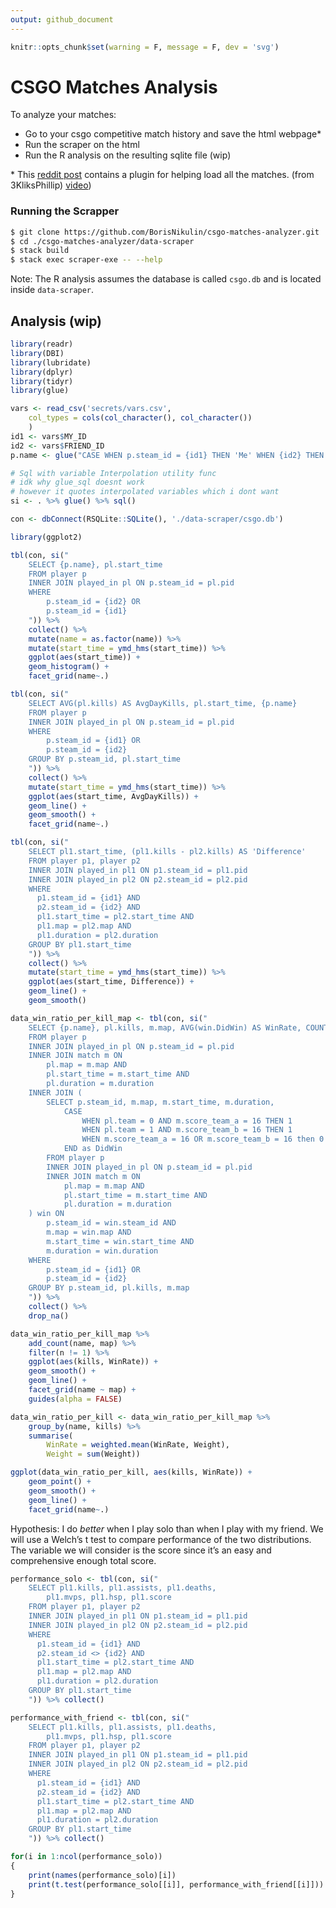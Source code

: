 ```yaml
---
output: github_document
---
```


```r
knitr::opts_chunk$set(warning = F, message = F, dev = 'svg')

```
# CSGO Matches Analysis

To analyze your matches:

* Go to your csgo competitive match history and save the html webpage\*
* Run the scraper on the html
* Run the R analysis on the resulting sqlite file (wip)

\* This
[reddit post](https://www.reddit.com/r/GlobalOffensive/comments/8mbtjx/how_to_check_your_personal_game_data_for_banned/)
contains a plugin for helping load all the matches. (from 3KliksPhillip)
[video](https://youtu.be/AJyemS9hl50))

### Running the Scrapper
```bash
$ git clone https://github.com/BorisNikulin/csgo-matches-analyzer.git
$ cd ./csgo-matches-analyzer/data-scraper
$ stack build
$ stack exec scraper-exe -- --help
```

Note: The R analysis assumes the database is called `csgo.db` and is located
inside `data-scraper`.



## Analysis (wip)

```r
library(readr)
library(DBI)
library(lubridate)
library(dplyr)
library(tidyr)
library(glue)

vars <- read_csv('secrets/vars.csv',
	col_types = cols(col_character(), col_character())
	)
id1 <- vars$MY_ID
id2 <- vars$FRIEND_ID
p.name <- glue("CASE WHEN p.steam_id = {id1} THEN 'Me' WHEN {id2} THEN 'Friend' END AS name")

# Sql with variable Interpolation utility func
# idk why glue_sql doesnt work
# however it quotes interpolated variables which i dont want
si <- . %>% glue() %>% sql()

con <- dbConnect(RSQLite::SQLite(), './data-scraper/csgo.db')
```
```r
library(ggplot2)

tbl(con, si("
	SELECT {p.name}, pl.start_time
	FROM player p
	INNER JOIN played_in pl ON p.steam_id = pl.pid
	WHERE
		p.steam_id = {id2} OR
		p.steam_id = {id1}
	")) %>%
	collect() %>%
	mutate(name = as.factor(name)) %>%
	mutate(start_time = ymd_hms(start_time)) %>%
	ggplot(aes(start_time)) +
	geom_histogram() +
	facet_grid(name~.)
```

```r
tbl(con, si("
	SELECT AVG(pl.kills) AS AvgDayKills, pl.start_time, {p.name}
	FROM player p
	INNER JOIN played_in pl ON p.steam_id = pl.pid
	WHERE
		p.steam_id = {id1} OR
		p.steam_id = {id2}
	GROUP BY p.steam_id, pl.start_time
	")) %>%
	collect() %>%
	mutate(start_time = ymd_hms(start_time)) %>%
	ggplot(aes(start_time, AvgDayKills)) +
	geom_line() +
	geom_smooth() +
	facet_grid(name~.)
```

```r
tbl(con, si("
	SELECT pl1.start_time, (pl1.kills - pl2.kills) AS 'Difference'
	FROM player p1, player p2
	INNER JOIN played_in pl1 ON p1.steam_id = pl1.pid
	INNER JOIN played_in pl2 ON p2.steam_id = pl2.pid
	WHERE
	  p1.steam_id = {id1} AND
	  p2.steam_id = {id2} AND
	  pl1.start_time = pl2.start_time AND
	  pl1.map = pl2.map AND
	  pl1.duration = pl2.duration
	GROUP BY pl1.start_time
	")) %>%
	collect() %>%
	mutate(start_time = ymd_hms(start_time)) %>%
	ggplot(aes(start_time, Difference)) +
	geom_line() +
	geom_smooth()
```

```r
data_win_ratio_per_kill_map <- tbl(con, si("
	SELECT {p.name}, pl.kills, m.map, AVG(win.DidWin) AS WinRate, COUNT(win.DidWin) AS Weight
	FROM player p
	INNER JOIN played_in pl ON p.steam_id = pl.pid
	INNER JOIN match m ON
		pl.map = m.map AND
		pl.start_time = m.start_time AND
		pl.duration = m.duration
	INNER JOIN (
		SELECT p.steam_id, m.map, m.start_time, m.duration,
			CASE
				WHEN pl.team = 0 AND m.score_team_a = 16 THEN 1
				WHEN pl.team = 1 AND m.score_team_b = 16 THEN 1
				WHEN m.score_team_a = 16 OR m.score_team_b = 16 then 0
			END as DidWin
		FROM player p
		INNER JOIN played_in pl ON p.steam_id = pl.pid
		INNER JOIN match m ON
			pl.map = m.map AND
			pl.start_time = m.start_time AND
			pl.duration = m.duration
	) win ON
		p.steam_id = win.steam_id AND
		m.map = win.map AND
		m.start_time = win.start_time AND
		m.duration = win.duration
	WHERE
		p.steam_id = {id1} OR
		p.steam_id = {id2}
	GROUP BY p.steam_id, pl.kills, m.map
	")) %>%
	collect() %>%
	drop_na()

data_win_ratio_per_kill_map %>%
	add_count(name, map) %>%
	filter(n != 1) %>%
	ggplot(aes(kills, WinRate)) +
	geom_smooth() +
	geom_line() +
	facet_grid(name ~ map) +
	guides(alpha = FALSE)

data_win_ratio_per_kill <- data_win_ratio_per_kill_map %>%
	group_by(name, kills) %>%
	summarise(
		WinRate = weighted.mean(WinRate, Weight),
		Weight = sum(Weight))

ggplot(data_win_ratio_per_kill, aes(kills, WinRate)) +
	geom_point() +
	geom_smooth() +
	geom_line() +
	facet_grid(name~.)
```

Hypothesis: I do *better* when I play solo than when I play with my friend.
We will use a Welch's t test to compare performance of the two distributions.
The variable we will consider is the score since it's an easy and comprehensive enough
total score.

```r
performance_solo <- tbl(con, si("
	SELECT pl1.kills, pl1.assists, pl1.deaths,
		pl1.mvps, pl1.hsp, pl1.score
    FROM player p1, player p2
    INNER JOIN played_in pl1 ON p1.steam_id = pl1.pid
    INNER JOIN played_in pl2 ON p2.steam_id = pl2.pid
    WHERE
      p1.steam_id = {id1} AND
      p2.steam_id <> {id2} AND
      pl1.start_time = pl2.start_time AND
      pl1.map = pl2.map AND
      pl1.duration = pl2.duration
    GROUP BY pl1.start_time
	")) %>% collect()

performance_with_friend <- tbl(con, si("
	SELECT pl1.kills, pl1.assists, pl1.deaths,
		pl1.mvps, pl1.hsp, pl1.score
    FROM player p1, player p2
    INNER JOIN played_in pl1 ON p1.steam_id = pl1.pid
    INNER JOIN played_in pl2 ON p2.steam_id = pl2.pid
    WHERE
      p1.steam_id = {id1} AND
      p2.steam_id = {id2} AND
      pl1.start_time = pl2.start_time AND
      pl1.map = pl2.map AND
      pl1.duration = pl2.duration
    GROUP BY pl1.start_time
	")) %>% collect()

for(i in 1:ncol(performance_solo))
{
	print(names(performance_solo)[i])
	print(t.test(performance_solo[[i]], performance_with_friend[[i]]))
}
```
